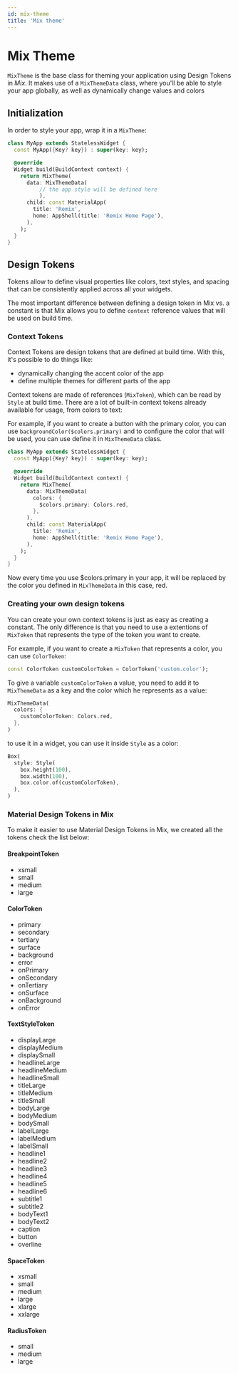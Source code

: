 ```yaml
---
id: mix-theme
title: 'Mix theme'
---
```


# Mix Theme

`MixTheme` is the base class for theming your application using Design Tokens in _Mix_. It makes use of a `MixThemeData` class, where you'll be able to style your app globally, as well as dynamically change values and colors

## Initialization

In order to style your app, wrap it in a `MixTheme`:

```dart
class MyApp extends StatelessWidget {
  const MyApp({Key? key}) : super(key: key);

  @override
  Widget build(BuildContext context) {
    return MixTheme(
      data: MixThemeData(
          // the app style will be defined here
          ),
      child: const MaterialApp(
        title: 'Remix',
        home: AppShell(title: 'Remix Home Page'),
      ),
    );
  }
}
```


## Design Tokens

Tokens allow to define visual properties like colors, text styles, and spacing that can be consistently applied across all your widgets.

The most important difference between defining a design token in Mix vs. a constant is that Mix allows you to define `context` reference values that will be used on build time.

### Context Tokens

Context Tokens are design tokens that are defined at build time. With this, it's possible to do things like:

- dynamically changing the accent color of the app
- define multiple themes for different parts of the app

Context tokens are made of references (`MixToken`), which can be read by `Style` at build time. There are a lot of built-in context tokens already available for usage, from colors to text:

For example, if you want to create a button with the primary color, you can use `backgroundColor($colors.primary)` and to configure the color that will be used, you can use define it in `MixThemeData` class.

```dart
class MyApp extends StatelessWidget {
  const MyApp({Key? key}) : super(key: key);

  @override
  Widget build(BuildContext context) {
    return MixTheme(
      data: MixThemeData(
        colors: {
          $colors.primary: Colors.red,
        },
      ),
      child: const MaterialApp(
        title: 'Remix',
        home: AppShell(title: 'Remix Home Page'),
      ),
    );
  }
}
```

Now every time you use $colors.primary in your app, it will be replaced by the color you defined in `MixThemeData` in this case, red.

### Creating your own design tokens

You can create your own context tokens is just as easy as creating a constant. The only difference is that you need to use a extentions of `MixToken` that represents the type of the token you want to create. 

For example, if you want to create a `MixToken` that represents a color, you can use `ColorToken`:

```dart
const ColorToken customColorToken = ColorToken('custom.color');
```

To give a variable `customColorToken` a value, you need to add it to `MixThemeData` as a key and the color which he represents as a value:

```dart
MixThemeData(
  colors: {
    customColorToken: Colors.red,
  },
)
```

to use it in a widget, you can use it inside `Style` as a color:

```dart
Box(
  style: Style(
    box.height(100),
    box.width(100),
    box.color.of(customColorToken),
  ),
)
```

### Material Design Tokens in Mix
To make it easier to use Material Design Tokens in Mix, we created all the tokens check the list below:

#### BreakpointToken
- xsmall
- small
- medium
- large

#### ColorToken
- primary
- secondary
- tertiary
- surface
- background
- error
- onPrimary
- onSecondary
- onTertiary
- onSurface
- onBackground
- onError

#### TextStyleToken
- displayLarge
- displayMedium
- displaySmall
- headlineLarge
- headlineMedium
- headlineSmall
- titleLarge
- titleMedium
- titleSmall
- bodyLarge
- bodyMedium
- bodySmall
- labelLarge
- labelMedium
- labelSmall
- headline1
- headline2
- headline3
- headline4
- headline5
- headline6
- subtitle1
- subtitle2
- bodyText1
- bodyText2
- caption
- button
- overline

#### SpaceToken
- xsmall
- small
- medium
- large
- xlarge
- xxlarge

#### RadiusToken
- small
- medium
- large